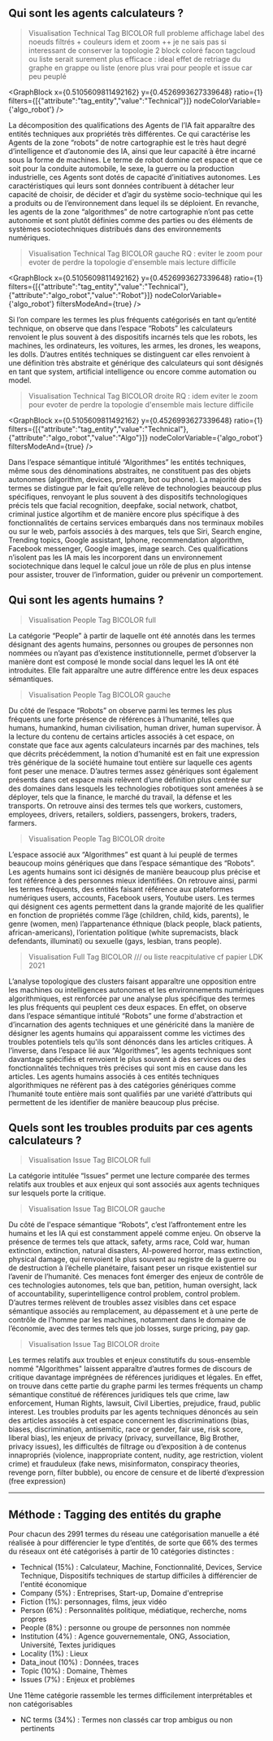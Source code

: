 
## Qui sont les agents calculateurs ? 

>Visualisation Technical Tag BICOLOR full
> probleme affichage label des noeuds filtrés + couleurs idem et zoom ++ je ne sais pas si interessant de conserver la topologie 2 block coloré facon tagcloud ou liste serait surement plus efficace : ideal effet de retriage du graphe en grappe ou liste (enore plus vrai pour people et issue car peu peuplé

<GraphBlock 
  x={0.5105609811492162} 
  y={0.4526993627339648} 
  ratio={1} 
  filters={[{"attribute":"tag_entity","value":"Technical"}]} 
  nodeColorVariable={'algo_robot'}
/>

La décomposition des qualifications des Agents de l’IA fait apparaître des entités techniques aux propriétés très différentes. Ce qui caractérise les Agents de la zone “robots” de notre cartographie est le très haut degré d’intelligence et d’autonomie des IA, ainsi que leur capacité à être incarné sous la forme de machines. Le terme de robot domine cet espace et que ce soit pour la conduite automobile, le sexe, la guerre ou la production industrielle, ces Agents sont dotés de capacité d’initiatives autonomes. Les caractéristiques qui leurs sont données contribuent à détacher leur capacité de choisir, de décider et d’agir du système socio-technique qui les a produits ou de l’environnement dans lequel ils se déploient. En revanche, les agents de la zone “algorithmes” de notre cartographie n’ont pas cette autonomie et sont plutôt définies comme des parties ou des éléments de systèmes sociotechniques distribués dans des environnements numériques.

>Visualisation Technical Tag BICOLOR gauche
>RQ : eviter le zoom pour evoter de perdre la topologie d'ensemble mais lecture difficile

<GraphBlock 
  x={0.5105609811492162} 
  y={0.4526993627339648} 
  ratio={1} 
  filters={[{"attribute":"tag_entity","value":"Technical"},{"attribute":"algo_robot","value":"Robot"}]} 
  nodeColorVariable={'algo_robot'} 
  filtersModeAnd={true}
/>

Si l’on compare les termes les plus fréquents catégorisés en tant qu’entité technique, on observe que dans l’espace “Robots” les calculateurs renvoient le plus souvent à des dispositifs incarnés tels que les robots, les machines, les ordinateurs, les voitures, les armes, les drones, les weapons, les dolls. D’autres entités techniques se distinguent car elles renvoient à une définition très abstraite et générique des calculateurs qui sont désignés en tant que system, artificial intelligence ou encore comme automation ou model. 

>Visualisation Technical Tag BICOLOR droite
>RQ : idem eviter le zoom pour evoter de perdre la topologie d'ensemble mais lecture difficile

<GraphBlock 
  x={0.5105609811492162} 
  y={0.4526993627339648} 
  ratio={1} 
  filters={[{"attribute":"tag_entity","value":"Technical"},{"attribute":"algo_robot","value":"Algo"}]} 
  nodeColorVariable={'algo_robot'} 
  filtersModeAnd={true}
/>


Dans l’espace sémantique intitulé “Algorithmes” les entités techniques, même sous des dénominations abstraites, ne constituent pas des objets autonomes (algorithm, devices, program, bot ou phone). La majorité des termes se distingue par le fait qu’elle relève de technologies beaucoup plus spécifiques, renvoyant le plus souvent à des dispositifs technologiques précis tels que facial recognition, deepfake, social network, chatbot, criminal justice algortihm et de manière encore plus spécifique à des fonctionnalités de certains services embarqués dans nos terminaux mobiles ou sur le web, parfois associés à des marques, tels que Siri, Search engine, Trending topics, Google assistant, Iphone, recommendation algorithm, Facebook messenger, Google images, image search. Ces qualifications n’isolent pas les IA mais les incorporent dans un environnement sociotechnique dans lequel le calcul joue un rôle de plus en plus intense pour assister, trouver de l’information, guider ou prévenir un comportement. 

## Qui sont les agents humains ? 

>Visualisation People Tag BICOLOR full

La catégorie “People” à partir de laquelle ont été annotés dans les termes désignant des agents humains, personnes ou groupes de personnes non nommées ou n’ayant pas d’existence institutionnelle, permet d’observer la manière dont est composé le monde social dans lequel les IA ont été introduites. Elle fait apparaître une autre différence entre les deux espaces sémantiques. 

>Visualisation People Tag BICOLOR gauche

Du côté de l’espace “Robots” on observe parmi les termes les plus fréquents une forte présence de références à l’humanité, telles que humans, humankind, human civilisation, human driver, human supervisor. À la lecture du contenu de certains articles associés à cet espace, on constate que face aux agents calculateurs incarnés par des machines, tels que décrits précédemment, la notion d’humanité est en fait une expression très générique de la société humaine tout entière sur laquelle ces agents font peser une menace. D’autres termes assez génériques sont également présents dans cet espace mais relèvent d’une définition plus centrée sur des domaines dans lesquels les technologies robotiques sont amenées à se déployer, tels que la finance, le marché du travail, la défense et les transports. On retrouve ainsi des termes tels que workers, customers, employees, drivers, retailers, soldiers, passengers, brokers, traders, farmers. 

>Visualisation People Tag BICOLOR droite

L’espace associé aux “Algorithmes” est quant à lui peuplé de termes beaucoup moins génériques que dans l’espace sémantique des “Robots”. Les agents humains sont ici désignés de manière beaucoup plus précise et font référence à des personnes mieux identifiées. On retrouve ainsi, parmi les termes fréquents, des entités faisant référence aux plateformes numériques users, accounts, Facebook users, Youtube users. Les termes qui désignent ces agents permettent dans la grande majorité de les qualifier en fonction de propriétés comme l’âge (children, child, kids, parents), le genre (women, men) l’appartenance éthnique (black people, black patients, african-americans), l’orientation politique (white supremacists, black defendants, illuminati) ou sexuelle (gays, lesbian, trans people).

>Visualisation Full Tag BICOLOR /// ou liste reacpitulative cf papier LDK 2021 

L’analyse topologique des clusters faisant apparaître une opposition entre les machines ou intelligences autonomes et les environnements numériques algorithmiques, est renforcée par une analyse plus spécifique des termes les plus fréquents qui peuplent ces deux espaces. En effet, on observe dans l’espace sémantique intitulé “Robots” une forme d'abstraction et d’incarnation des agents techniques et une généricité dans la manière de désigner les agents humains qui apparaissent comme les victimes des troubles potentiels tels qu'ils sont dénoncés dans les articles critiques. À l’inverse, dans l’espace lié aux “Algorithmes”, les agents techniques sont davantage spécifiés et renvoient le plus souvent à des services ou des fonctionnalités techniques très précises qui sont mis en cause dans les articles. Les agents humains associés à ces entités techniques algorithmiques ne réfèrent pas à des catégories génériques comme l’humanité toute entière mais sont qualifiés par une variété d’attributs qui permettent de les identifier de manière beaucoup plus précise.  

## Quels sont les troubles produits par ces agents calculateurs ? 

>Visualisation Issue Tag BICOLOR full

La catégorie intitulée “Issues” permet une lecture comparée des termes relatifs aux troubles et aux enjeux qui sont associés aux agents techniques sur lesquels porte la critique. 

>Visualisation Issue Tag BICOLOR gauche

Du côté de l'espace sémantique “Robots”, c’est l’affrontement entre les humains et les IA qui est constamment appelé comme enjeu. On observe la présence de termes tels que attack, safety, arms race, Cold war, human extinction, extinction, natural disasters, AI-powered horror, mass extinction, physical damage, qui renvoient le plus souvent au registre de la guerre ou de destruction à l’échelle planétaire, faisant peser un risque existentiel sur l’avenir de l’humanité. Ces menaces font émerger des enjeux de contrôle de ces technologies autonomes, tels que ban, petition, human oversight, lack of accountability, superintelligence control problem, control problem. D’autres termes relèvent de troubles assez visibles dans cet espace sémantique associés au remplacement, au dépassement et à une perte de contrôle de l’homme par les machines, notamment dans le domaine de l’économie, avec des termes tels que job losses, surge pricing, pay gap.

>Visualisation Issue Tag BICOLOR droite

Les termes relatifs aux troubles et enjeux constitutifs du sous-ensemble nommé "Algorithmes" laissent apparaître d’autres formes de discours de critique davantage imprégnées de références juridiques et légales. En effet, on trouve dans cette partie du graphe parmi les termes fréquents un champ sémantique constitué de références juridiques tels que crime, law enforcement, Human Rights, lawsuit, Civil Liberties, prejudice, fraud, public interest. Les troubles produits par les agents techniques dénoncés au sein des articles associés à cet espace concernent les discriminations (bias, biases, discrimination, antisemitic, race or gender, fair use, risk score, liberal bias), les enjeux de privacy (privacy, surveillance, Big Brother, privacy issues), les difficultés de filtrage ou d’exposition à de contenus innapropriés (violence, inappropriate content, nudity, age restriction, violent crime) et frauduleux (fake news, misinformaton, conspiracy theories, revenge porn, filter bubble), ou encore de censure et de liberté d’expression (free expression)

---
## Méthode : Tagging des entités du graphe

Pour chacun des 2991 termes du réseau une catégorisation manuelle a été réalisée à pour différencier le type d’entités, de sorte que 66% des termes du réseaux ont été catégorisés à partir de 10 catégories distinctes : 
- Technical (15%) : Calculateur, Machine, Fonctionnalité, Devices, Service Technique, Dispositifs techniques de startup difficiles à différencier de l'entité économique
- Company (5%) : Entreprises, Start-up, Domaine d'entreprise
- Fiction (1%): personnages, films, jeux vidéo
- Person (6%) : Personnalités politique, médiatique, recherche, noms propres
- People (8%) :  personne ou groupe de personnes non nommée
- Institution (4%) : Agence gouvernementale, ONG, Association, Université, Textes juridiques
- Locality (1%) : Lieux
- Data_inout (10%) : Données, traces	
- Topic (10%) : Domaine, Thèmes
- Issues (7%) :  Enjeux et problèmes

Une 11ème catégorie rassemble les termes difficilement interprétables et non catégorisables
- NC terms (34%) : Termes non classés car trop ambigus ou non pertinents 
